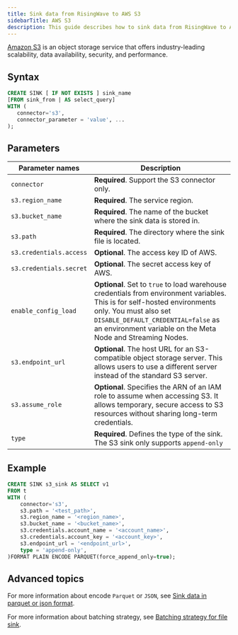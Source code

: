 ```yaml
---
title: Sink data from RisingWave to AWS S3
sidebarTitle: AWS S3
description: This guide describes how to sink data from RisingWave to Amazon S3 sink using S3 connector in RisingWave.
---
```


[Amazon S3](https://docs.aws.amazon.com/AmazonS3/latest/userguide/Welcome.html) is an object storage service that offers industry-leading scalability, data availability, security, and performance.

## Syntax

```sql
CREATE SINK [ IF NOT EXISTS ] sink_name
[FROM sink_from | AS select_query]
WITH (
   connector='s3',
   connector_parameter = 'value', ...
);
```

## Parameters

| Parameter names | Description |
|-|-|
| `connector`             | **Required**. Support the S3 connector only.|
| `s3.region_name`        | **Required**. The service region. |
| `s3.bucket_name`        | **Required**. The name of the bucket where the sink data is stored in. |
| `s3.path`               | **Required**. The directory where the sink file is located.|
| `s3.credentials.access` | **Optional**. The access key ID of AWS. |
| `s3.credentials.secret` | **Optional**. The secret access key of AWS. |
| `enable_config_load`   | **Optional**. Set to `true` to load warehouse credentials from environment variables. This is for self-hosted environments only. You must also set `DISABLE_DEFAULT_CREDENTIAL=false` as an environment variable on the Meta Node and Streaming Nodes.                                            |
| `s3.endpoint_url`       | **Optional**. The host URL for an S3-compatible object storage server. This allows users to use a different server instead of the standard S3 server.|
| `s3.assume_role`        | **Optional**. Specifies the ARN of an IAM role to assume when accessing S3. It allows temporary, secure access to S3 resources without sharing long-term credentials. |
| `type`                  | **Required**. Defines the type of the sink. The S3 sink only supports `append-only`|

## Example

```sql
CREATE SINK s3_sink AS SELECT v1
FROM t 
WITH (
    connector='s3',
    s3.path = '<test_path>',
    s3.region_name = '<region_name>',
    s3.bucket_name = '<bucket_name>',
    s3.credentials.account_name = '<account_name>',
    s3.credentials.account_key = '<account_key>',
    s3.endpoint_url = '<endpoint_url>',
    type = 'append-only',
)FORMAT PLAIN ENCODE PARQUET(force_append_only=true);
```

## Advanced topics

For more information about encode `Parquet` or `JSON`, see [Sink data in parquet or json format](/delivery/overview#sink-data-in-parquet-or-json-format).

For more information about batching strategy, see [Batching strategy for file sink](/delivery/overview#batching-strategy-for-file-sink).
